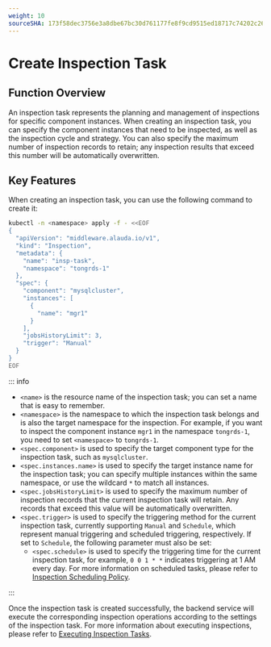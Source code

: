 ```yaml
---
weight: 10
sourceSHA: 173f58dec3756e3a8dbe67bc30d761177fe8f9cd9515ed18717c74202c26b972
---
```


# Create Inspection Task

## Function Overview

An inspection task represents the planning and management of inspections for specific component instances. When creating an inspection task, you can specify the component instances that need to be inspected, as well as the inspection cycle and strategy. You can also specify the maximum number of inspection records to retain; any inspection results that exceed this number will be automatically overwritten.

## Key Features

When creating an inspection task, you can use the following command to create it:

```bash
kubectl -n <namespace> apply -f - <<EOF
{
  "apiVersion": "middleware.alauda.io/v1",
  "kind": "Inspection",
  "metadata": {
    "name": "insp-task",
    "namespace": "tongrds-1"
  },
  "spec": {
    "component": "mysqlcluster",
    "instances": [
      {
        "name": "mgr1"
      }
    ],
    "jobsHistoryLimit": 3,
    "trigger": "Manual"
  }
}
EOF
```

::: info

- `<name>` is the resource name of the inspection task; you can set a name that is easy to remember.
- `<namespace>` is the namespace to which the inspection task belongs and is also the target namespace for the inspection. For example, if you want to inspect the component instance `mgr1` in the namespace `tongrds-1`, you need to set `<namespace>` to `tongrds-1`.
- `<spec.component>` is used to specify the target component type for the inspection task, such as `mysqlcluster`.
- `<spec.instances.name>` is used to specify the target instance name for the inspection task; you can specify multiple instances within the same namespace, or use the wildcard `*` to match all instances.
- `<spec.jobsHistoryLimit>` is used to specify the maximum number of inspection records that the current inspection task will retain. Any records that exceed this value will be automatically overwritten.
- `<spec.trigger>` is used to specify the triggering method for the current inspection task, currently supporting `Manual` and `Schedule`, which represent manual triggering and scheduled triggering, respectively. If set to `Schedule`, the following parameter must also be set:
  - `<spec.schedule>` is used to specify the triggering time for the current inspection task, for example, `0 0 1 * *` indicates triggering at 1 AM every day. For more information on scheduled tasks, please refer to [Inspection Scheduling Policy](./inspection_policy.mdx).

:::

Once the inspection task is created successfully, the backend service will execute the corresponding inspection operations according to the settings of the inspection task. For more information about executing inspections, please refer to [Executing Inspection Tasks](./run_inspection_task.mdx).
